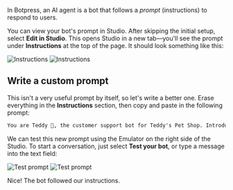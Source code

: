 In Botpress, an AI agent is a bot that follows a *prompt* (instructions) to respond to users.

You can view your bot's prompt in Studio. After skipping the initial setup, select **Edit in Studio**. This opens Studio in a new tab—you'll see the prompt under **<Icon icon="list-checks"/> Instructions** at the top of the page. It should look something like this:

<Frame>
  <img
    alt="Instructions"
    className="block dark:hidden"
    src="./assets/instructions.png"
  />
  <img
    alt="Instructions"
    className="hidden dark:block"
    src="./assets/instructions-dark.png"
  />
</Frame>

## Write a custom prompt

This isn't a very useful prompt by itself, so let's write a better one. Erase everything in the **Instructions** section, then copy and paste in the following prompt:

```txt wrap
You are Teddy 🐶, the customer support bot for Teddy's Pet Shop. Introduce yourself and help customers with any questions.
```

We can test this new prompt using the Emulator on the right side of the Studio. To start a conversation, just select **Test your bot**, or type a message into the text field:

<Frame>
  <img
    alt="Test prompt"
    className="block dark:hidden"
    src="./assets/test-prompt.png"
  />
  <img
    alt="Test prompt"
    className="hidden dark:block"
    src="./assets/test-prompt-dark.png"
  />
</Frame>

Nice! The bot followed our instructions.
